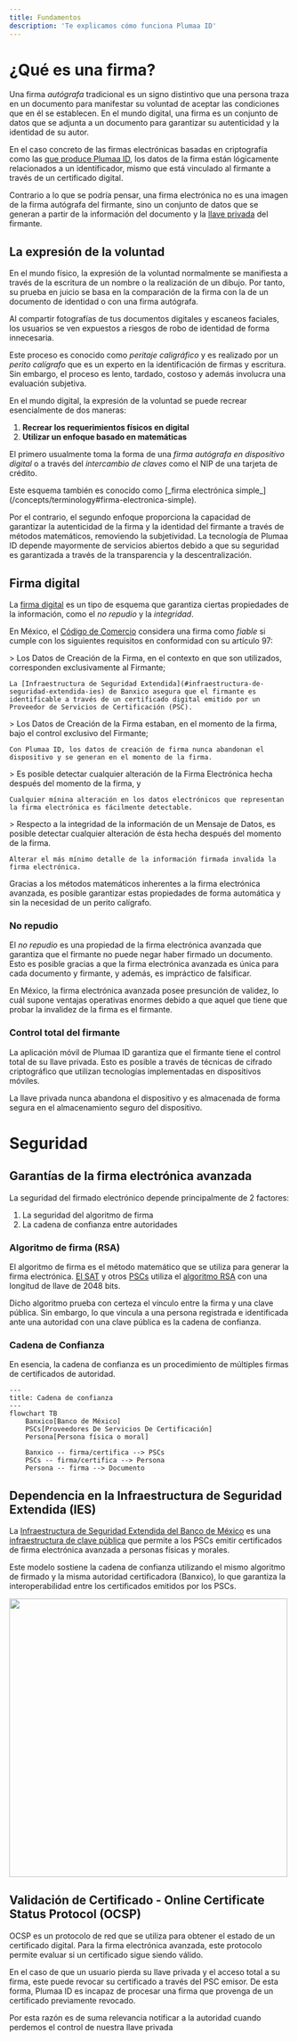 ```yaml
---
title: Fundamentos
description: 'Te explicamos cómo funciona Plumaa ID'
---
```


# ¿Qué es una firma?

Una firma _autógrafa_ tradicional es un signo distintivo que una persona traza en un documento para manifestar su voluntad de aceptar las condiciones que en él se establecen. En el mundo digital, una firma es un conjunto de datos que se adjunta a un documento para garantizar su autenticidad y la identidad de su autor.

En el caso concreto de las firmas electrónicas basadas en criptografía como las [que produce Plumaa ID](/concepts/terminology#firma-electronica-avanzada), los datos de la firma están lógicamente relacionados a un identificador, mismo que está vinculado al firmante a través de un certificado digital.

Contrario a lo que se podría pensar, una firma electrónica no es una imagen de la firma autógrafa del firmante, sino un conjunto de datos que se generan a partir de la información del documento y la <Tooltip tip="Es un número secreto muy largo usualmente entregado en un archivo (.key), y que a través de fórmulas matemáticas produce un resultado único para el firmante y el documento">[llave privada](/concepts/terminology#llave-privada)</Tooltip> del firmante.

## La expresión de la voluntad

En el mundo físico, la expresión de la voluntad normalmente se manifiesta a través de la escritura de un nombre o la realización de un dibujo. Por tanto, su prueba en juicio se basa en la comparación de la firma con la de un documento de identidad o con una firma autógrafa.

<Warning>
Al compartir fotografías de tus documentos digitales y escaneos faciales, los usuarios se ven expuestos a riesgos de robo de identidad de forma innecesaria.
</Warning>

Este proceso es conocido como _peritaje caligráfico_ y es realizado por un _perito calígrafo_ que es un experto en la identificación de firmas y escritura. Sin embargo, el proceso es lento, tardado, costoso y además involucra una evaluación subjetiva.

En el mundo digital, la expresión de la voluntad se puede recrear esencialmente de dos maneras:

1. **Recrear los requerimientos físicos en digital**
2. **Utilizar un enfoque basado en matemáticas**

El primero usualmente toma la forma de una _firma autógrafa en dispositivo digital_ o a través del _intercambio de claves_ como el NIP de una tarjeta de crédito.

<Note>
Este esquema también es conocido como [_firma electrónica simple_](/concepts/terminology#firma-electronica-simple).
</Note>

Por el contrario, el segundo enfoque proporciona la capacidad de garantizar la autenticidad de la firma y la identidad del firmante a través de métodos matemáticos, removiendo la subjetividad. La tecnología de Plumaa ID depende mayormente de servicios abiertos debido a que su seguridad es garantizada a través de la transparencia y la descentralización.

## Firma digital

La [firma digital](https://es.wikipedia.org/wiki/Firma_digital) es un tipo de esquema que garantiza ciertas propiedades de la información, como el _no repudio_ y la _integridad_.

En México, el [Código de Comercio](https://www.diputados.gob.mx/LeyesBiblio/pdf/CCom.pdf) considera una firma como _fiable_ si cumple con los siguientes requisitos en conformidad con su artículo 97:

<AccordionGroup>
  <Accordion title="El firmante es identificable" icon="id-card">
    > Los Datos de Creación de la Firma, en el contexto en que son utilizados, corresponden exclusivamente al Firmante;

    La [Infraestructura de Seguridad Extendida](#infraestructura-de-seguridad-extendida-ies) de Banxico asegura que el firmante es identificable a través de un certificado digital emitido por un Proveedor de Servicios de Certificación (PSC).
  </Accordion>

  <Accordion title="Nadie más que el firmante tiene acceso a la llave privada que firma" icon="signature">
    > Los Datos de Creación de la Firma estaban, en el momento de la firma, bajo el control exclusivo del Firmante;

    Con Plumaa ID, los datos de creación de firma nunca abandonan el dispositivo y se generan en el momento de la firma.
  </Accordion>

  <Accordion title="La firma electrónica es íntegra" icon="fingerprint">
    > Es posible detectar cualquier alteración de la Firma Electrónica hecha después del momento de la firma, y

    Cualquier mínina alteración en los datos electrónicos que representan la firma electrónica es fácilmente detectable.
  </Accordion>
  <Accordion title="La información firmada es íntegra" icon="fingerprint">
    > Respecto a la integridad de la información de un Mensaje de Datos, es posible detectar cualquier alteración de ésta hecha después del momento de la firma.
  
    Alterar el más mínimo detalle de la información firmada invalida la firma electrónica. 
  </Accordion>
</AccordionGroup>

Gracias a los métodos matemáticos inherentes a la firma electrónica avanzada, es posible garantizar estas propiedades de forma automática y sin la necesidad de un perito calígrafo.

### No repudio

El _no repudio_ es una propiedad de la firma electrónica avanzada que garantiza que el firmante no puede negar haber firmado un documento. Esto es posible gracias a que la firma electrónica avanzada es única para cada documento y firmante, y además, es impráctico de falsificar.

<Tip>En México, la firma electrónica avanzada posee presunción de validez, lo cuál supone ventajas operativas enormes debido a que aquel que tiene que probar la invalidez de la firma es el firmante.</Tip>

### Control total del firmante

La aplicación móvil de Plumaa ID garantiza que el firmante tiene el control total de su llave privada. Esto es posible a través de técnicas de cifrado criptográfico que utilizan tecnologías implementadas en dispositivos móviles.

<Note>La llave privada nunca abandona el dispositivo y es almacenada de forma segura en el almacenamiento seguro del dispositivo.</Note>

# Seguridad

## Garantías de la firma electrónica avanzada

La seguridad del firmado electrónico depende principalmente de 2 factores:

1. La seguridad del algoritmo de firma
2. La cadena de confianza entre autoridades

### Algoritmo de firma (RSA)

El algoritmo de firma es el método matemático que se utiliza para generar la firma electrónica. [El SAT](/concepts/terminology#servicio-de-administracion-tributaria-sat) y otros [PSCs](/concepts/terminology#proveedores-de-servicios-de-certificacion-psc) utiliza el [algoritmo RSA](/advanced/technical/electronic-signature/what-is-an-advanced-electronic-signature#criptosistema-rsa) con una longitud de llave de 2048 bits.

Dicho algoritmo prueba con certeza el vínculo entre la firma y una clave pública. Sin embargo, lo que vincula a una persona registrada e identificada ante una autoridad con una clave pública es la cadena de confianza.

### Cadena de Confianza

En esencia, la cadena de confianza es un procedimiento de múltiples firmas de certificados de autoridad.

```mermaid
---
title: Cadena de confianza
---
flowchart TB
    Banxico[Banco de México]
    PSCs[Proveedores De Servicios De Certificación]
    Persona[Persona física o moral]

    Banxico -- firma/certifica --> PSCs
    PSCs -- firma/certifica --> Persona
    Persona -- firma --> Documento
```

## Dependencia en la Infraestructura de Seguridad Extendida (IES)

La [Infraestructura de Seguridad Extendida del Banco de México](https://www.banxico.org.mx/servicios/certificados-ies-firma-electr.html) es una [infraestructura de clave pública](https://es.wikipedia.org/wiki/Infraestructura_de_clave_p%C3%BAblica) que permite a los PSCs emitir certificados de firma electrónica avanzada a personas físicas y morales.

Este modelo sostiene la cadena de confianza utilizando el mismo algoritmo de firmado y la misma autoridad certificadora (Banxico), lo que garantiza la interoperabilidad entre los certificados emitidos por los PSCs.

<img width="500" src="/images/foundations/ies-model.png" />

## Validación de Certificado - Online Certificate Status Protocol (OCSP)

OCSP es un protocolo de red que se utiliza para obtener el estado de un certificado digital. Para la firma electrónica avanzada, este protocolo permite evaluar si un certificado sigue siendo válido.

En el caso de que un usuario pierda su llave privada y el acceso total a su firma, este puede revocar su certificado a través del PSC emisor. De esta forma, Plumaa ID es incapaz de procesar una firma que provenga de un certificado previamente revocado.

<Warning>Por esta razón es de suma relevancia notificar a la autoridad cuando perdemos el control de nuestra llave privada</Warning>
